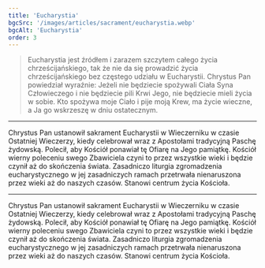 ```yaml
---
title: 'Eucharystia'
bgcSrc: '/images/articles/sacrament/eucharystia.webp'
bgcAlt: 'Eucharystia'
order: 3
---
```


> Eucharystia jest źródłem i zarazem szczytem całego życia chrześcijańskiego, tak że nie da się prowadzić życia chrześcijańskiego bez częstego udziału w Eucharystii. Chrystus Pan powiedział wyraźnie: Jeżeli nie będziecie spożywali Ciała Syna Człowieczego i nie będziecie pili Krwi Jego, nie będziecie mieli życia w sobie. Kto spożywa moje Ciało i pije moją Krew, ma życie wieczne, a Ja go wskrzeszę w dniu ostatecznym.

---

Chrystus Pan ustanowił sakrament Eucharystii w Wieczerniku w czasie Ostatniej Wieczerzy, kiedy celebrował wraz z Apostołami tradycyjną Paschę żydowską. Polecił, aby Kościół ponawiał tę Ofiarę na Jego pamiątkę. Kościół wierny poleceniu swego Zbawiciela czyni to przez wszystkie wieki i będzie czynił aż do skończenia świata. Zasadniczo liturgia zgromadzenia eucharystycznego w jej zasadniczych ramach przetrwała nienaruszona przez wieki aż do naszych czasów. Stanowi centrum życia Kościoła.

---

Chrystus Pan ustanowił sakrament Eucharystii w Wieczerniku w czasie Ostatniej Wieczerzy, kiedy celebrował wraz z Apostołami tradycyjną Paschę żydowską. Polecił, aby Kościół ponawiał tę Ofiarę na Jego pamiątkę. Kościół wierny poleceniu swego Zbawiciela czyni to przez wszystkie wieki i będzie czynił aż do skończenia świata. Zasadniczo liturgia zgromadzenia eucharystycznego w jej zasadniczych ramach przetrwała nienaruszona przez wieki aż do naszych czasów. Stanowi centrum życia Kościoła.
